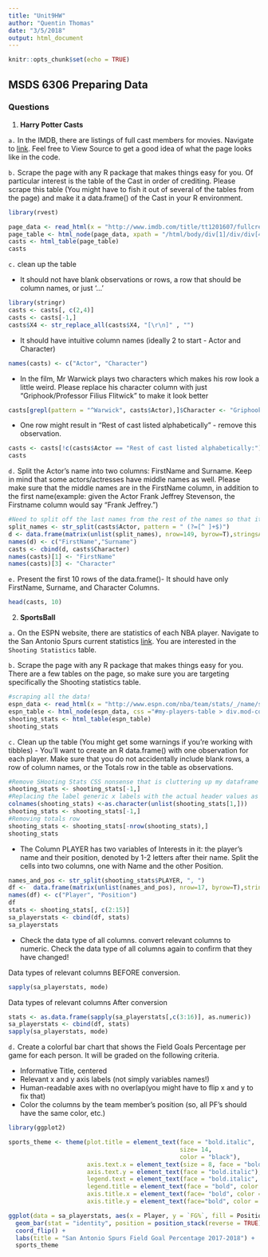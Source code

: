 ```yaml
---
title: "Unit9HW"
author: "Quentin Thomas"
date: "3/5/2018"
output: html_document
---
```


```r
knitr::opts_chunk$set(echo = TRUE)
```

## MSDS 6306 Preparing Data

### Questions

1. **Harry Potter Casts**


`a.` In the IMDB, there are listings of full cast members for movies. Navigate to [link](http://www.imdb.com/title/tt1201607/fullcredits?ref_=tt_ql_1). Feel free to View Source to get a good idea of what the page looks
like in the code.

`b.` Scrape the page with any R package that makes things easy for you. Of particular interest is the table of the Cast in order of
crediting. Please scrape this table (You might have to fish it out of several of the tables from the page) and make it a data.frame() of the Cast in your R environment.

```r
library(rvest)

page_data <- read_html(x = "http://www.imdb.com/title/tt1201607/fullcredits?ref_=tt_ql_1")
page_table <- html_node(page_data, xpath = "/html/body/div[1]/div/div[4]/div[3]/div[1]/div[1]/div[2]/table[3]")
casts <- html_table(page_table)
casts
```

`c.` clean up the table

- It should not have blank observations or rows, a row that should be column names, or just '...'

```r
library(stringr)
casts <- casts[, c(2,4)]
casts <- casts[-1,]
casts$X4 <- str_replace_all(casts$X4, "[\r\n]" , "")
```

- It should have intuitive column names (ideally 2 to start - Actor and Character)
```r
names(casts) <- c("Actor", "Character")
```

- In the film, Mr Warwick plays two characters which makes his row look a little weird. Please replace his character column with just
"Griphook/Professor Filius Flitwick" to make it look better

```r
casts[grepl(pattern = "^Warwick", casts$Actor),]$Character <- "Griphook/Professor Filius Flitwick"
```

- One row might result in "Rest of cast listed alphabetically" - remove this observation.

```r
casts <- casts[!c(casts$Actor == "Rest of cast listed alphabetically:"),]
casts
```

`d.` Split the Actor's name into two columns: FirstName and Surname. Keep in mind that some actors/actresses have middle names as well. Please make sure that the middle names are in the FirstName column, in addition to the first name(example: given the Actor Frank Jeffrey Stevenson, the Firstname column would say "Frank Jeffrey.")


```r
#Need to split off the last names from the rest of the names so that it will also include middle names if they have it.
split_names <- str_split(casts$Actor, pattern = " (?=[^ ]+$)")
d <- data.frame(matrix(unlist(split_names), nrow=149, byrow=T),stringsAsFactors=FALSE)
names(d) <- c("FirstName","Surname")
casts <- cbind(d, casts$Character)
names(casts)[1] <- "FirstName"
names(casts)[3] <- "Character"
```

`e.` Present the first 10 rows of the data.frame()- It should have only FirstName, Surname, and Character Columns.

```r
head(casts, 10)
```

2. **SportsBall**

`a.` On the ESPN website, there are statistics of each NBA player. Navigate to the San Antonio Spurs current statistics [link](http://www.espn.com/nba/team/stats/_/name/sa/san-antonio-spurs). You are interested in the `Shooting Statistics` table.

`b.` Scrape the page with any R package that makes things easy for you. There are a few tables on the page, so make sure you are targeting specifically the Shooting
statistics table.
```r
#scraping all the data!
espn_data <- read_html(x = "http://www.espn.com/nba/team/stats/_/name/sa/san-antonio-spurs")
espn_table <- html_node(espn_data, css ="#my-players-table > div.mod-container.mod-table > div:nth-child(3) > table")
shooting_stats <- html_table(espn_table)
shooting_stats
```

`c.` Clean up the table (You might get some warnings if you're working with tibbles)
- You'll want to create an R data.frame() with one observation for each player. Make sure that you do not accidentally include blank rows, a row of column
names, or the Totals row in the table as observations.

```r
#Remove SHooting Stats CSS nonsense that is cluttering up my dataframe
shooting_stats <- shooting_stats[-1,]
#Replacing the label generic x labels with the actual header values as the column names
colnames(shooting_stats) <-as.character(unlist(shooting_stats[1,]))
shooting_stats <- shooting_stats[-1,]
#Removing totals row
shooting_stats <- shooting_stats[-nrow(shooting_stats),]
shooting_stats
```


- The Column PLAYER has two variables of Interests in it: the player's name and their position, denoted by 1-2 letters after their name. Split the cells into
two columns, one with Name and the other Position.

```r
names_and_pos <- str_split(shooting_stats$PLAYER, ", ")
df <-  data.frame(matrix(unlist(names_and_pos), nrow=17, byrow=T),stringsAsFactors=FALSE)
names(df) <- c("Player", "Position")
df
stats <- shooting_stats[, c(2:15)]
sa_playerstats <- cbind(df, stats)
sa_playerstats
```

- Check the data type of all columns. convert relevant columns to numeric. Check the data type of all columns again to confirm that they have changed!

Data types of relevant columns BEFORE conversion.
```r
sapply(sa_playerstats, mode)
```


Data types of relevant columns After conversion

```r
stats <- as.data.frame(sapply(sa_playerstats[,c(3:16)], as.numeric))
sa_playerstats <- cbind(df, stats)
sapply(sa_playerstats, mode)
```

`d.` Create a colorful bar chart that shows the Field Goals Percentage per game for each person. It will be graded on the following criteria.

- Informative Title, centered
- Relevant x and y axis labels (not simply variables names!)
- Human-readable axes with no overlap(you might have to flip x and y to fix that)
- Color the columns by the team member's position (so, all PF's should have the same color, etc.)

```r
library(ggplot2)

sports_theme <- theme(plot.title = element_text(face = "bold.italic",
                                                size= 14,
                                                color = "black"),
                      axis.text.x = element_text(size = 8, face = "bold.italic"),
                      axis.text.y = element_text(face = "bold.italic"),
                      legend.text = element_text(face = "bold.italic", color = "black", size = 8),
                      legend.title = element_text(face = "bold", color ="black", size = 10),
                      axis.title.x = element_text(face= "bold", color = "black", size = 14),
                      axis.title.y = element_text(face="bold", color = "black", size = 14))

ggplot(data = sa_playerstats, aes(x = Player, y = `FG%`, fill = Position)) +
  geom_bar(stat = "identity", position = position_stack(reverse = TRUE)) +
  coord_flip() +
  labs(title = "San Antonio Spurs Field Goal Percentage 2017-2018") +
  sports_theme


```
